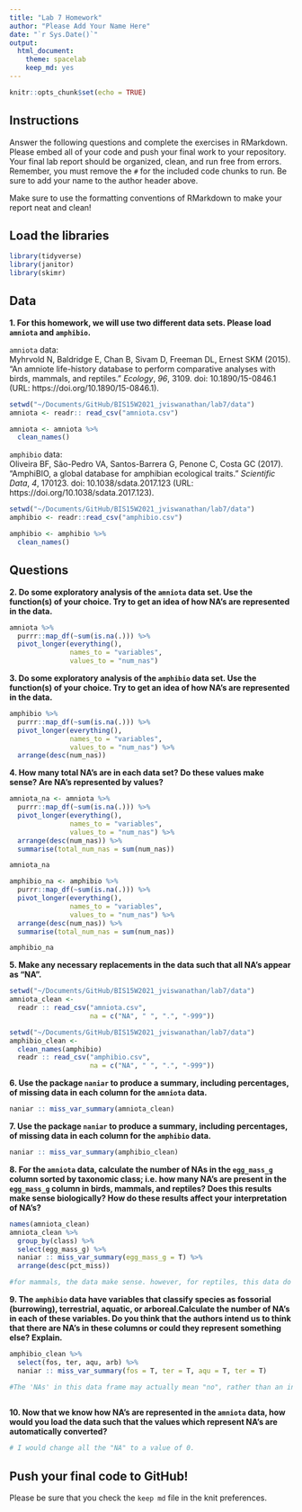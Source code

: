 ```yaml
---
title: "Lab 7 Homework"
author: "Please Add Your Name Here"
date: "`r Sys.Date()`"
output:
  html_document: 
    theme: spacelab
    keep_md: yes
---
```


```r
knitr::opts_chunk$set(echo = TRUE)
```

## Instructions
Answer the following questions and complete the exercises in RMarkdown. Please embed all of your code and push your final work to your repository. Your final lab report should be organized, clean, and run free from errors. Remember, you must remove the `#` for the included code chunks to run. Be sure to add your name to the author header above.  

Make sure to use the formatting conventions of RMarkdown to make your report neat and clean!  

## Load the libraries
```r
library(tidyverse)
library(janitor)
library(skimr)
``` 

## Data
**1. For this homework, we will use two different data sets. Please load `amniota` and `amphibio`.**  

`amniota` data:  
Myhrvold N, Baldridge E, Chan B, Sivam D, Freeman DL, Ernest SKM (2015). “An amniote life-history
database to perform comparative analyses with birds, mammals, and reptiles.” _Ecology_, *96*, 3109.
doi: 10.1890/15-0846.1 (URL: https://doi.org/10.1890/15-0846.1).
```r
setwd("~/Documents/GitHub/BIS15W2021_jviswanathan/lab7/data")
amniota <- readr:: read_csv("amniota.csv")

amniota <- amniota %>%
  clean_names()
```

`amphibio` data:  
Oliveira BF, São-Pedro VA, Santos-Barrera G, Penone C, Costa GC (2017). “AmphiBIO, a global database
for amphibian ecological traits.” _Scientific Data_, *4*, 170123. doi: 10.1038/sdata.2017.123 (URL:
https://doi.org/10.1038/sdata.2017.123).
```r
setwd("~/Documents/GitHub/BIS15W2021_jviswanathan/lab7/data")
amphibio <- readr::read_csv("amphibio.csv")

amphibio <- amphibio %>%
  clean_names()
```

## Questions  
**2. Do some exploratory analysis of the `amniota` data set. Use the function(s) of your choice. Try to get an idea of how NA's are represented in the data.**  

```r
amniota %>%
  purrr::map_df(~sum(is.na(.))) %>%
  pivot_longer(everything(),
               names_to = "variables",
               values_to = "num_nas")
```

**3. Do some exploratory analysis of the `amphibio` data set. Use the function(s) of your choice. Try to get an idea of how NA's are represented in the data.**  

```r
amphibio %>%
  purrr::map_df(~sum(is.na(.))) %>%
  pivot_longer(everything(),
               names_to = "variables",
               values_to = "num_nas") %>%
  arrange(desc(num_nas))
```

**4. How many total NA's are in each data set? Do these values make sense? Are NA's represented by values?**   

```r
amniota_na <- amniota %>%
  purrr::map_df(~sum(is.na(.))) %>%
  pivot_longer(everything(),
               names_to = "variables",
               values_to = "num_nas") %>%
  arrange(desc(num_nas)) %>%
  summarise(total_num_nas = sum(num_nas))

amniota_na
```

```r
amphibio_na <- amphibio %>%
  purrr::map_df(~sum(is.na(.))) %>%
  pivot_longer(everything(),
               names_to = "variables",
               values_to = "num_nas") %>%
  arrange(desc(num_nas)) %>%
  summarise(total_num_nas = sum(num_nas))

amphibio_na
```

**5. Make any necessary replacements in the data such that all NA's appear as "NA".**   
```r
setwd("~/Documents/GitHub/BIS15W2021_jviswanathan/lab7/data")
amniota_clean <- 
  readr :: read_csv("amniota.csv", 
                    na = c("NA", " ", ".", "-999"))
```

```r
setwd("~/Documents/GitHub/BIS15W2021_jviswanathan/lab7/data")
amphibio_clean <- 
  clean_names(amphibio)
  readr :: read_csv("amphibio.csv", 
                    na = c("NA", " ", ".", "-999"))
```

**6. Use the package `naniar` to produce a summary, including percentages, of missing data in each column for the `amniota` data.**  
```r
naniar :: miss_var_summary(amniota_clean)
```

**7. Use the package `naniar` to produce a summary, including percentages, of missing data in each column for the `amphibio` data.**
```r
naniar :: miss_var_summary(amphibio_clean)
```

**8. For the `amniota` data, calculate the number of NAs in the `egg_mass_g` column sorted by taxonomic class; i.e. how many NA's are present in the `egg_mass_g` column in birds, mammals, and reptiles? Does this results make sense biologically? How do these results affect your interpretation of NA's?**  

```r
names(amniota_clean)
amniota_clean %>%
  group_by(class) %>%
  select(egg_mass_g) %>%
  naniar :: miss_var_summary(egg_mass_g = T) %>%
  arrange(desc(pct_miss))

#for mammals, the data make sense. however, for reptiles, this data do not make sense. 
```

**9. The `amphibio` data have variables that classify species as fossorial (burrowing), terrestrial, aquatic, or arboreal.Calculate the number of NA's in each of these variables. Do you think that the authors intend us to think that there are NA's in these columns or could they represent something else? Explain.**
```r

amphibio_clean %>%
  select(fos, ter, aqu, arb) %>%
  naniar :: miss_var_summary(fos = T, ter = T, aqu = T, ter = T) 

#The 'NAs' in this data frame may actually mean "no", rather than an invalid data entry. 
  
```

**10. Now that we know how NA's are represented in the `amniota` data, how would you load the data such that the values which represent NA's are automatically converted?**
```r
# I would change all the "NA" to a value of 0. 
```

## Push your final code to GitHub!
Please be sure that you check the `keep md` file in the knit preferences.  